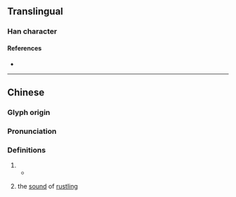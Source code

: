 {{character info/new}}
==Translingual==

===Han character===
{{Han char|rn=30|rad=口|as=07|sn=10|four=69020|canj=REFH|ids=⿰口沙}}

====References====
* {{Han ref|kx=0193.051|hdz=10634.040|uh=5526|ud=21798|bh=D0F0|bd=53488}}

----

==Chinese==
{{zh-forms}}

===Glyph origin===
{{Han compound|口|沙|ls=psc|t1=mouth|c1=s|c2=p}}

===Pronunciation===
{{zh-pron
|m=shā
|c=saa1
|cat=part
}}

===Definitions===
{{zh-hanzi}}

# {{n-g|Sentence-final particle, similar to {{zh-l|*啊}}.}}
#* {{zh-x|出 麼 事 了 唦{shā} ？|What happened?|ref='''1990''', 池莉 ([[w:Chi Li|Chi Li]]), ''冷也好熱也好活著就好 (Cold or Hot, It's Good to Live)''}}
# {{lb|zh|onomatopoeia}} the [[sound]] of [[rustling]]